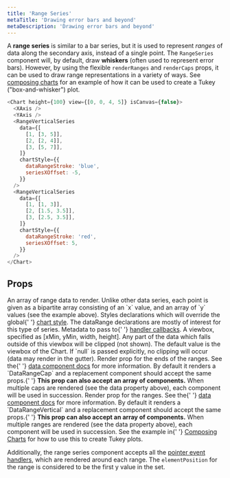 ```yaml
---
title: 'Range Series'
metaTitle: 'Drawing error bars and beyond'
metaDescription: 'Drawing error bars and beyond'
---
```


A **range series** is similar to a bar series, but it is used to represent _ranges_ of data along the secondary axis, instead of a single point. The `RangeSeries` component will, by default, draw **whiskers** (often used to represent error bars). However, by using the flexible `renderRanges` and `renderCaps` props, it can be used to draw range representations in a variety of ways. See [composing charts](/composing-charts/) for an example of how it can be used to create a Tukey ("box-and-whisker") plot.

```javascript react-live=true
<Chart height={100} view={[0, 0, 4, 5]} isCanvas={false}>
  <XAxis />
  <YAxis />
  <RangeVerticalSeries
    data={[
      [1, [3, 5]],
      [2, [2, 4]],
      [3, [5, 7]],
    ]}
    chartStyle={{
      dataRangeStroke: 'blue',
      seriesXOffset: -5,
    }}
  />
  <RangeVerticalSeries
    data={[
      [1, [1, 3]],
      [2, [1.5, 3.5]],
      [3, [2.5, 3.5]],
    ]}
    chartStyle={{
      dataRangeStroke: 'red',
      seriesXOffset: 5,
    }}
  />
</Chart>
```

## Props


<PropDef name="data" type="Array<[number, number[]]>" required>
  An array of range data to render. Unlike other data series, each point is
  given as a bipartite array consisting of an `x` value, and an array of `y`
  values (see the example above).
</PropDef>
<PropDef name="chartStyle">
  Styles declarations which will override the global{' '}
  <a href="/basic-charts/2-chart-style#dataranges">chart style</a>. The
  dataRange declarations are mostly of interest for this type of series.
</PropDef>
<PropDef name="handlerMeta" type="Record<any>">
  Metadata to pass to{' '}
  <a href="/interaction/1-pointer-events/">handler callbacks</a>.
</PropDef>
<PropDef name="view" type="[number, number, number, number]">
  A viewbox, specified as [xMin, yMin, width, height]. Any part of the data
  which falls outside of this viewbox will be clipped (not shown). The default
  value is the viewbox of the Chart. If `null` is passed explicitly, no clipping
  will occur (data may render in the gutter).
</PropDef>
<PropDef
  name="renderCaps"
  type="React.Component<{ x: number; y: number; chartStyle }>"
>
  Render prop for the ends of the ranges. See the{' '}
  <a href="/composing-charts/1-data-components/">data component docs</a> for
  more information. By default it renders a `DataRangeCap` and a replacement
  component should accept the same props.{' '}
  <strong>This prop can also accept an array of components.</strong> When
  multiple caps are rendered (see the data property above), each component will
  be used in succession.
</PropDef>
<PropDef
  name="renderRanges"
  type="React.Component<{ x: number; yMin: number; yMax: number; chartStyle }>"
>
  Render prop for the ranges. See the{' '}
  <a href="/composing-charts/1-data-components">data component docs</a> for more
  information. By default it renders a `DataRangeVertical` and a replacement
  component should accept the same props.{' '}
  <strong>This prop can also accept an array of components.</strong> When
  multiple ranges are rendered (see the data property above), each component
  will be used in succession. See the example in{' '}
  <a href="/composing-charts/">Composing Charts</a> for how to use this to
  create Tukey plots.
</PropDef>

Additionally, the range series component accepts all the [pointer event handlers](/interaction/1-pointer-events/), which are rendered around each range. The `elementPosition` for the range is considered to be the first y value in the set.
